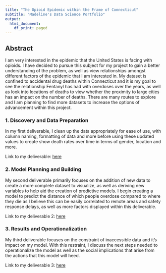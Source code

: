 ```yaml
---
title: "The Opioid Epidemic within the Frame of Connecticut" 
subtitle: "Madeline's Data Science Portfolio" 
output:
  html_document:
    df_print: paged
---
```


## Abstract

I am very interested in the epidemic that the United States is facing with opioids. I have decided to pursue this subject for my project to gain a better understanding of the problem, as well as view relationships amongst different factors of the epidemic that I am interested in. My dataset is confined to accidental drug deaths within Connecticut and it is my goal to see the relationship Fentanyl has had with overdoses over the years, as well as look into locations of deaths to view whether the proximity to large cities has an impact on the number of deaths. There are many routes to explore and I am planning to find more datasets to increase the options of advancement within this project.

### 1. Discovery and Data Preparation

In my first deliverable, I clean up the data appropriately for ease of use, with column naming, formatting of data and more before using these updated values to create  show death rates over time in terms of gender, location and more. 

Link to my deliverable: [here](./deliverable1.html)
 

### 2. Model Planning and Building

My second deliverable primarily focuses on the addition of new data to create a more complete dataset to visualize, as well as deriving new variables to help aid the creation of predictive models. I begin creating a model to predict the distance of which people overdose compared to where they die as I believe this can be easily correlated to remote areas and safety response delays, as well as more factors displayed within this deliverable. 

Link to my deliverable 2: [here](./deliverable2.html)

### 3. Results and Operationalization

My third deliverable focuses on the constraint of inaccessible data and it's impact on my model. With this restraint, I discuss the next steps needed to operationalize the model as well as the social implications that arise from the actions that this model will heed.

Link to my deliverable 3: [here](./deliverable3.html)
